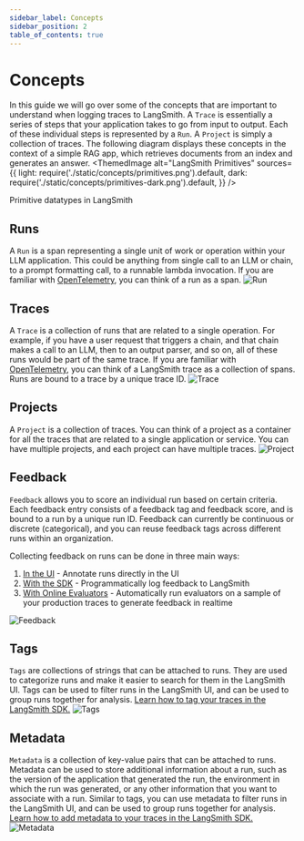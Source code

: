```yaml
---
sidebar_label: Concepts
sidebar_position: 2
table_of_contents: true
---
```



# Concepts

In this guide we will go over some of the concepts that are important to understand when logging traces to LangSmith. A `Trace` is essentially a series of steps that your application takes to go from input to output. Each of these individual steps is represented by a `Run`. A `Project` is simply a collection of traces. The following diagram displays these concepts in the context of a simple RAG app, which retrieves documents from an index and generates an answer.
<ThemedImage
  alt="LangSmith Primitives"
  sources={{
    light: require('./static/concepts/primitives.png').default,
    dark: require('./static/concepts/primitives-dark.png').default,
  }}
/>
<div style={{ display: "flex", flexDirection: "column", textAlign: "center", fontSize: "14px", marginTop: "5px" }}>Primitive datatypes in LangSmith</div>

## Runs
A `Run` is a span representing a single unit of work or operation within your LLM application. This could be anything from single call to an LLM or chain, to a prompt formatting call, to a runnable lambda invocation. If you are familiar with [OpenTelemetry](https://opentelemetry.io/), you can think of a run as a span.
![Run](static/concepts/run.png)

## Traces
A `Trace` is a collection of runs that are related to a single operation. For example, if you have a user request that triggers a chain, and that chain makes a call to an LLM, then to an output parser, and so on, all of these runs would be part of the same trace. If you are familiar with [OpenTelemetry](https://opentelemetry.io/), you can think of a LangSmith trace as a collection of spans. Runs are bound to a trace by a unique trace ID.
![Trace](static/concepts/trace.png)

## Projects
A `Project` is a collection of traces. You can think of a project as a container for all the traces that are related to a single application or service. You can have multiple projects, and each project can have multiple traces.
![Project](static/concepts/project.png)

## Feedback
`Feedback` allows you to score an individual run based on certain criteria.
Each feedback entry consists of a feedback tag and feedback score, and is bound to a run by a unique run ID.
Feedback can currently be continuous or discrete (categorical), and you can reuse feedback tags across different runs within an organization.

Collecting feedback on runs can be done in three main ways:
1. [In the UI](faq/logging_feedback#annotating-traces-with-feedback) - Annotate runs directly in the UI
2. [With the SDK](faq/logging_feedback#capturing-feedback-programmatically) - Programmatically log feedback to LangSmith
3. [With Online Evaluators](/monitoring/faq/online_evaluation) - Automatically run evaluators on a sample of your production traces to generate feedback in realtime

![Feedback](static/concepts/feedback.png)

## Tags

`Tags` are collections of strings that can be attached to runs. They are used to categorize runs and make it easier to search for them in the LangSmith UI. Tags can be used to filter runs in the LangSmith UI, and can be used to group runs together for analysis. [Learn how to tag your traces in the LangSmith SDK.](faq/customizing_trace_attributes#adding-metadata-and-tags-to-traces)
![Tags](static/concepts/tags.png)

## Metadata
`Metadata` is a collection of key-value pairs that can be attached to runs. Metadata can be used to store additional information about a run, such as the version of the application that generated the run, the environment in which the run was generated, or any other information that you want to associate with a run.
Similar to tags, you can use metadata to filter runs in the LangSmith UI, and can be used to group runs together for analysis. [Learn how to add metadata to your traces in the LangSmith SDK.](faq/customizing_trace_attributes#adding-metadata-and-tags-to-traces)
![Metadata](static/concepts/metadata.png)